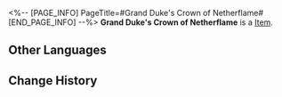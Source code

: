 <%-- [PAGE_INFO]
PageTitle=#Grand Duke's Crown of Netherflame#
[END_PAGE_INFO] --%>
{{Item Infobox
|id          = 31151
|image       = Item Grand Duke's Crown of Netherflame.png
|type        = 
|invCategory = Relics
|rarity      = 2
|effect      = 
|description = A crown of unceasing flame, with its burning ambition serving as its inexhaustible fuel.
|source1     = [[Cavern of Corrosion: Fyxestroll Garden]]
}}
'''Grand Duke's Crown of Netherflame''' is a [[Item]].

==Other Languages==
{{Other Languages
|en   = Grand Duke's Crown of Netherflame
|zhs  = 大公的冥焰冠冕
|zht  = 大公的冥焰冠冕
|ja   = 大公の冥焔の冠
|ko   = 대공의 지옥불 면류관
|es   = Corona de llamas infernales del gran duque
|fr   = Couronne de flammes éternelles du grand duc
|ru   = Пламенная корона герцога
|th   = Grand Duke's Crown of Netherflame
|vi   = Vương Miện Địa Ngục Đại Công Tước
|de   = Infernokrone des Erzherzogs
|id   = Grand Duke's Crown of Netherflame
|pt   = Coroa de Chama Infernal do Grão-Duque
}}

==Change History==
{{Change History|1.5}}